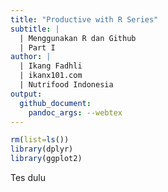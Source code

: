```yaml
---
title: "Productive with R Series"
subtitle: |
  | Menggunakan R dan Github
  | Part I
author: |
  | Ikang Fadhli
  | ikanx101.com
  | Nutrifood Indonesia
output: 
  github_document:
    pandoc_args: --webtex
---
```


```r
rm(list=ls())
library(dplyr)
library(ggplot2)
```

Tes dulu
